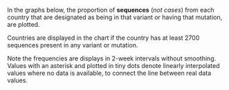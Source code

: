 In the graphs below, the proportion of **sequences** (_not cases_) from each country that are designated as being in that variant or having that mutation, are plotted.

Countries are displayed in the chart if the country has at least 2700 sequences present in any variant or mutation.

Note the frequencies are displays in 2-week intervals without smoothing. Values with an asterisk and plotted in tiny dots denote linearly interpolated values where no data is available, to connect the line between real data values.